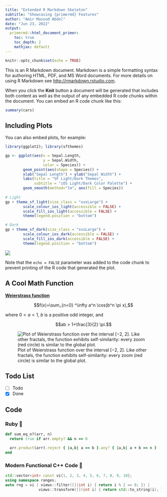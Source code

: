 ```yaml
---
title: "Extended R Markdown Skeleton"
subtitle: "Showcasing {primermd} Features"
author: "Amir Masoud Abdol"
date: "Jun 23, 2022"
output: 
  primermd::html_document_primer:
    toc: true
    toc_depth: 2
    mathjax: default
---
```


```r
knitr::opts_chunk$set(echo = TRUE)
```

This is an R Markdown document. Markdown is a simple formatting syntax for authoring HTML, PDF, and MS Word documents. For more details on using R Markdown see <http://rmarkdown.rstudio.com>.

When you click the **Knit** button a document will be generated that includes both content as well as the output of any embedded R code chunks within the document. You can embed an R code chunk like this:

```r
summary(cars)
```

## Including Plots

You can also embed plots, for example:

```r
library(ggplot2); library(sfthemes)

gp <- ggplot(aes(x = Sepal.Length,
                 y = Sepal.Width,
                 color = Species)) +
        geom_point(aes(shape = Species)) + 
        xlab("Sepal Length") + ylab("Sepal Width") +
        labs(title = "SF Light/Dark Themes", 
             subtitle = "iOS Light/Dark Color Palette") +
        geom_smooth(method="lm", aes(fill = Species))
        
# Light
gp + theme_sf_light(size_class = "xxxLarge") +
        scale_colour_ios_light(accessible = FALSE) +
        scale_fill_ios_light(accessible = FALSE) +
        theme(legend.position = "bottom")

# Dark
gp + theme_sf_dark(size_class = "xxxLarge") +
        scale_colour_ios_dark(accessible = FALSE) +
        scale_fill_ios_dark(accessible = FALSE) +
        theme(legend.position = "bottom")
```

<picture>
  <source media="(prefers-color-scheme: dark)" srcset="front-page-sample-dark.png">
  <source media="(prefers-color-scheme: light)" srcset="front-page-sample-light.png">
  <img src="front-page-sample-light.png">
</picture>

Note that the `echo = FALSE` parameter was added to the code chunk to prevent printing of the R code that generated the plot.


## A Cool Math Function

[**Weierstrass function**](https://en.wikipedia.org/wiki/Weierstrass_function)

$$f(x)=\sum_{n=0} ^\infty a^n \cos(b^n \pi x),$$

where $0<a<1$,  $b$ is a positive odd integer, and

$$ab > 1+\frac{3}{2} \pi.$$

![Plot of Weierstrass function over the interval [−2, 2]. Like other fractals, the function exhibits self-similarity: every zoom (red circle) is similar to the global plot.](https://upload.wikimedia.org/wikipedia/commons/6/60/WeierstrassFunction.svg)

## Todo List

- [ ] Todo
- [x] Done


## Code 

### Ruby 💎

```ruby
def sum_eq_n?(arr, n)
  return true if arr.empty? && n == 0

  arr.product(arr).reject { |a,b| a == b }.any? { |a,b| a + b == n }
end
```

### Modern Functional C++ Code 👀

```cpp
std::vector<int> const vi{1, 2, 3, 4, 5, 6, 7, 8, 9, 10};
using namespace ranges;
auto rng = vi | views::filter([](int i) { return i % 2 == 0; }) |
               views::transform([](int i) { return std::to_string(i); });
```
